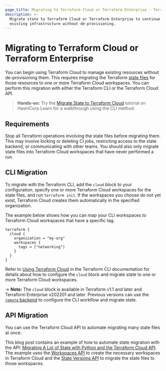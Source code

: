 ```yaml
---
page_title: Migrating to Terraform Cloud or Terraform Enterprise - Terraform Enterprise
description: >-
  Migrate state to Terraform Cloud or Terraform Enterprise to continue managing
  existing infrastructure without de-provisioning.
---
```


# Migrating to Terraform Cloud or Terraform Enterprise

You can begin using Terraform Cloud to manage existing resources without de-provisioning them. This requires migrating the Terraform [state files](/language/state) for those resources to one or more Terraform Cloud workspaces. You can perform this migration with either the Terraform CLI or the Terraform Cloud API.

> **Hands-on:** Try the [Migrate State to Terraform Cloud](https://learn.hashicorp.com/tutorials/terraform/cloud-migrate?in=terraform/state) tutorial on HashiCorp Learn for a walkthrough using the CLI method.

## Requirements

Stop all Terraform operations involving the state files before migrating them. This may involve locking or deleting CI jobs, restricting access to the state backend, or communicating with other teams. You should also only migrate state files into Terraform Cloud workspaces that have never performed a run.

## CLI Migration

To migrate with the Terraform CLI, add the `cloud` block to your configuration, specify one or more Terraform Cloud workspaces for the state files, and run `terraform init`. If the workspaces you choose do not yet exist, Terraform Cloud creates them automatically in the specified organization.

The example below shows how you can map your CLI workspaces to Terraform Cloud workspaces that have a specific tag.

    terraform {
      cloud {
        organization = "my-org"
        workspaces {
          tags = ["networking"]
        }
      }
    }

Refer to [Using Terraform Cloud](/cli/cloud) in the Terraform CLI documentation for details about how to configure the `cloud` block and migrate state to one or more Terraform Cloud workspaces.

-> **Note:** The `cloud` block is available in Terraform v1.1 and later and Terraform Enterprise v202201 and later. Previous versions can use the [`remote` backend](/language/settings/backends/remote) to configure the CLI workflow and migrate state.

## API Migration

You can use the Terraform Cloud API to automate migrating many state files at once.

This blog post contains an example of how to automate state migration with the API: [Migrating A Lot of State with Python and the Terraform Cloud API](https://medium.com/hashicorp-engineering/migrating-a-lot-of-state-with-python-and-the-terraform-cloud-api-997ec798cd11). The example uses the [Workspaces API](/enterprise/api-docs/workspaces#create-a-workspace) to create the necessary workspaces in Terraform Cloud and the [State Versions API](/enterprise/api-docs/state-versions) to migrate the state files to those workspaces.
